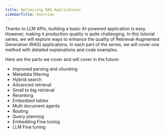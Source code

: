 ```yaml
---
title: Optimizing RAG Applications
sidebarTitle: Overview 
---
```


Thanks to LLM APIs, building a basic AI-powered application is easy. However, making it production-quality is quite challenging. In this tutorial series, we will explore ways to enhance the quality of Retrieval-Augmented Generation (RAG) applications. In each part of the series, we will cover one method with detailed explanations and code examples.

Here are the parts we cover and will cover in the future:

- Improved parsing and chunking
- Metadata filtering
- Hybrid search
- Advanced retrieval
- Small to big retrieval
- Reranking
- Embedded tables
- Multi document agents
- Routing
- Query planning
- Embedding Fine tuning
- LLM Fine tuning
 
